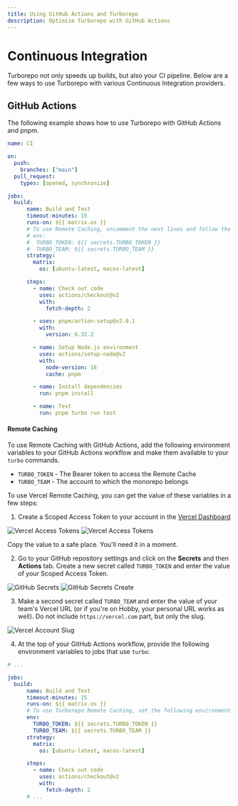 ```yaml
---
title: Using GitHub Actions and Turborepo
description: Optimize Turborepo with GitHub Actions
---
```


# Continuous Integration

Turborepo not only speeds up builds, but also your CI pipeline. Below are a few ways to use Turborepo with various Continuous Integration providers.

## GitHub Actions

The following example shows how to use Turborepo with GitHub Actions and pnpm.

```yaml
name: CI

on:
  push:
    branches: ["main"]
  pull_request:
    types: [opened, synchronize]

jobs:
  build:
      name: Build and Test
      timeout-minutes: 15
      runs-on: ${{ matrix.os }}
      # To use Remote Caching, uncomment the next lines and follow the steps below.
      # env:
      #  TURBO_TOKEN: ${{ secrets.TURBO_TOKEN }}
      #  TURBO_TEAM: ${{ secrets.TURBO_TEAM }}
      strategy:
        matrix:
          os: [ubuntu-latest, macos-latest]

      steps:
        - name: Check out code
          uses: actions/checkout@v2
          with:
            fetch-depth: 2

        - uses: pnpm/action-setup@v2.0.1
          with:
            version: 6.32.2

        - name: Setup Node.js environment
          uses: actions/setup-node@v2
          with:
            node-version: 16
            cache: pnpm

        - name: Install dependencies
          run: pnpm install

        - name: Test
          run: pnpm turbo run test
```

#### Remote Caching

To use Remote Caching with GitHub Actions, add the following environment variables to your GitHub Actions workflow
and make them available to your `turbo` commands.

- `TURBO_TOKEN` - The Bearer token to access the Remote Cache
- `TURBO_TEAM` - The account to which the monorepo belongs

To use Vercel Remote Caching, you can get the value of these variables in a few steps:

1. Create a Scoped Access Token to your account in the [Vercel Dashboard](https://vercel.com/account/tokens)

![Vercel Access Tokens](/images/docs/vercel-tokens.png)
![Vercel Access Tokens](/images/docs/vercel-create-token.png)

Copy the value to a safe place. You'll need it in a moment.

2. Go to your GitHub repository settings and click on the **Secrets** and then **Actions** tab. Create a new secret called `TURBO_TOKEN` and enter the value of your Scoped Access Token.

![GitHub Secrets](/images/docs/github-actions-secrets.png)
![GitHub Secrets Create](/images/docs/github-actions-create-secret.png)

3. Make a second secret called `TURBO_TEAM` and enter the value of your team's Vercel URL (or if you're on Hobby, your personal URL works as well). Do not include `https://vercel.com` part, but only the slug.

![Vercel Account Slug](/images/docs/vercel-slug.png)

4. At the top of your GitHub Actions workflow, provide the following environment variables to jobs that use `turbo`:

```yaml highlight="6-8"
# ...

jobs:
  build:
      name: Build and Test
      timeout-minutes: 15
      runs-on: ${{ matrix.os }}
      # To use Turborepo Remote Caching, set the following environment variables for the job.
      env:
        TURBO_TOKEN: ${{ secrets.TURBO_TOKEN }}
        TURBO_TEAM: ${{ secrets.TURBO_TEAM }}
      strategy:
        matrix:
          os: [ubuntu-latest, macos-latest]

      steps:
        - name: Check out code
          uses: actions/checkout@v2
          with:
            fetch-depth: 2
      # ...
```
